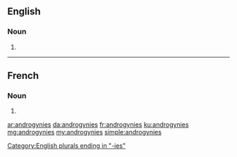 ==English==

===Noun===
{{head|en|plural}}

# {{plural of|androgyny|lang=en}}

[[Category:English plurals ending in "-ies"]]

----

==French==

===Noun===
{{head|fr|plural|g=?}}

# {{plural of|androgynie|lang=fr}}

[[ar:androgynies]]
[[da:androgynies]]
[[fr:androgynies]]
[[ku:androgynies]]
[[mg:androgynies]]
[[my:androgynies]]
[[simple:androgynies]]